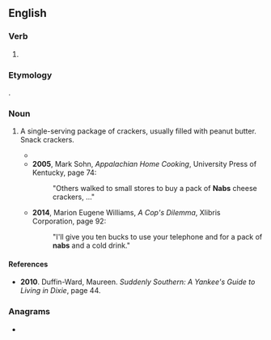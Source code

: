 ==English==

===Verb===
{{head|en|verb form}}

# {{en-third-person singular of|nab}}

===Etymology===
{{clipping|en|Nabisco}}.

===Noun===
{{head|en|noun}}

# A single-serving package of crackers, usually filled with peanut butter. Snack crackers.
#: {{ux|en|He purchased a pack of '''nabs''' from the vending machine.}}
#* {{quote-text|en|year=1996|author=Grace Ollis Calhoun|title=Growing Up Country and Liking It!|publisher=The Overmountain Press|page=27|passage="Essos and Phillips 66s meant a pack of '''nabs''' and a Grapette for me."}}
#* '''2005''', Mark Sohn, ''Appalachian Home Cooking'', University Press of Kentucky, page 74:
#*: "Others walked to small stores to buy a pack of '''Nabs''' cheese crackers, ..."
#* '''2014''', Marion Eugene Williams, ''A Cop's Dilemma'', Xlibris Corporation, page 92:
#*: "I'll give you ten bucks to use your telephone and for a pack of '''nabs''' and a cold drink."

====References====
* '''2010'''. Duffin-Ward, Maureen. ''Suddenly Southern: A Yankee's Guide to Living in Dixie'', page 44.

===Anagrams===
* {{anagrams|en|a=abns|BNAs|Bans|bans}}